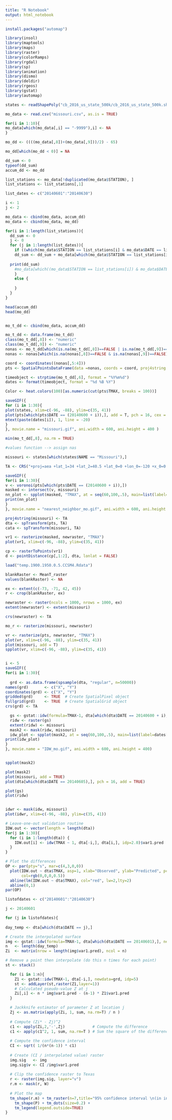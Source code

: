 ```yaml
---
title: "R Notebook"
output: html_notebook
---
```

```r
install.packages("automap")
```


```r
library(insol)
library(maptools)
library(maps)
library(raster)
library(colorRamps)
library(rgdal)
library(sp)
library(animation)
library(dismo)
library(deldir)
library(rgeos)
library(gstat)
library(automap)
```

```r
states <- readShapePoly("cb_2016_us_state_500k/cb_2016_us_state_500k.shp")
```

```r
mo_data <- read.csv("missouri.csv", as.is = TRUE)

for(i in 1:10){
mo_data[which(mo_data[,i] == "-9999"),i] <- NA
}

mo_dd <- ((((mo_data[,8])+(mo_data[,9]))/2) - 65)

mo_dd[which(mo_dd < 0)] = NA

dd_sum <- 0
typeof(dd_sum)
accum_dd <- mo_dd

list_stations <- mo_data[!duplicated(mo_data$STATION), ]
list_stations <- list_stations[,1]

list_dates <- c("20140601":"20140630")

i <- 1
j <- 2

mo_data <- cbind(mo_data, accum_dd)
mo_data <- cbind(mo_data, mo_dd)

for(i in 1:length(list_stations)){
  dd_sum <- 0
  j <- 0
  for (j in 1:length(list_dates)){
    if ((which(mo_data$STATION == list_stations[i] & mo_data$DATE == list_dates[j])) > 0 ) {
    dd_sum <- dd_sum + mo_data[which(mo_data$STATION == list_stations[i] & mo_data$DATE == list_dates[j]),]$mo_dd
    
  print(dd_sum)
    #mo_data[which((mo_data$STATION == list_stations[i]) & mo_data$DATE == list_dates[j]),]$accum_dd <- dd_sum
    }
    else {
      
    }
  }
}

head(accum_dd)
head(mo_dd)


mo_t_dd <- cbind(mo_data, accum_dd)

mo_t_dd <- data.frame(mo_t_dd)
class(mo_t_dd[,8]) <- "numeric"
class(mo_t_dd[,9]) <- "numeric"
nonas <- mo_t_dd[which(is.na(mo_t_dd[,8])==FALSE | is.na(mo_t_dd[,9])==FALSE),]
nonas <- nonas[which(is.na(nonas[,8])==FALSE & is.na(nonas[,9])==FALSE),]

coord <- coordinates((nonas[,5:4]))
pts <- SpatialPointsDataFrame(data =nonas, coords = coord, proj4string = CRS("+proj=longlat +datum=WGS84"))

timeobject <- strptime(mo_t_dd[,6], format = "%Y%m%d")
dates <- format(timeobject, format = "%d %B %Y")
```

```r
Color <- heat.colors(100)[as.numeric(cut(pts$TMAX, breaks = 100))]
```

```r
saveGIF({
for (i in 1:30){
plot(states, xlim=c(-96, -88), ylim=c(35, 41))
plot(pts[which(pts$DATE == (20140600 + i)),], add = T, pch = 16, cex = 1, col = Color)
mtext(paste(dates[i]), 1, line = -20)
}
}, movie.name = "missouri.gif", ani.width = 600, ani.height = 400 )
```

```r
min(mo_t_dd[,8], na.rm = TRUE)

#values function --> assign nas

missouri <- states[which(states$NAME == "Missouri"),]

TA <- CRS("+proj=aea +lat_1=34 +lat_2=40.5 +lat_0=0 +lon_0=-120 +x_0=0 +y_0=-4000000 +datum=NAD83 +units=m +ellps=GRS80 +towgs84=0,0,0")

saveGIF({
for(i in 1:30){
v <- voronoi(pts[which(pts$DATE == (20140600 + i)),])
masked <- intersect(v, missouri)
nn_plot <- spplot(masked, "TMAX", at = seq(60,100,.5), main=list(label=dates[i],cex=1))
print(nn_plot)
}
}, movie.name = "nearest_neighbor_mo.gif", ani.width = 600, ani.height = 400)

proj4string(missouri) <- TA
dta <- spTransform(pts, TA)
cata <- spTransform(missouri, TA)

vr1 <- rasterize(masked, newraster, "TMAX")
plot(vr1, xlim=c(-96, -88), ylim=c(35, 41))
```

```r
cp <- rasterToPoints(vr1)
d <- pointDistance(cp[,1:2], dta, lonlat = FALSE)
```

```r
load("temp.1900.1950.0.5.CCSM4.Rdata")
```

```r
blankRaster <- MeanT_raster
values(blankRaster) <- NA

ex <- extent(c(-73, -71, 42, 45))
r <- crop(blankRaster, ex)

newraster <- raster(ncols = 1000, nrows = 1000, ex)
extent(newraster) <- extent(missouri)

crs(newraster) <- TA

mo_r <- rasterize(missouri, newraster)

vr <- rasterize(pts, newraster, "TMAX")
plot(vr, xlim=c(-96, -88), ylim=c(35, 41))
plot(missouri, add = T)
spplot(vr, xlim=c(-96, -88), ylim=c(35, 41))


i <- 5
saveGIF({
for(i in 1:30){
  
  grd <- as.data.frame(spsample(dta, "regular", n=50000))
names(grd)       <- c("X", "Y")
coordinates(grd) <- c("X", "Y")
gridded(grd)     <- TRUE  # Create SpatialPixel object
fullgrid(grd)    <- TRUE  # Create SpatialGrid object
crs(grd) <- TA

  gs <- gstat::idw(formula=TMAX~1, dta[which(dta$DATE == 20140600 + i),], newdata=grd, idp=5)
  ridw <- raster(gs)
  extent(ridw) <- missouri
  mask2 <- mask(ridw, missouri)
  idw_plot <- spplot(mask2, at = seq(60,100,.5), main=list(label=dates[i],cex=1))
print(idw_plot)
}
}, movie.name = "IDW_mo.gif", ani.width = 600, ani.height = 400)


spplot(mask2)

plot(mask2)
plot(missouri, add = TRUE)
plot(dta[which(dta$DATE == 20140605),], pch = 16, add = TRUE)

plot(gs)
plot(ridw)


idwr <- mask(idw, missouri)
plot(idwr, xlim=c(-96, -88), ylim=c(35, 41))


```

```r
# Leave-one-out validation routine
IDW.out <- vector(length = length(dta))
for(j in 1:30){
  for (i in 1:length(dta)) {
    IDW.out[i] <- idw(TMAX ~ 1, dta[-i,], dta[i,], idp=2.0)$var1.pred
  }
}

# Plot the differences
OP <- par(pty="s", mar=c(4,3,0,0))
  plot(IDW.out ~ dta$TMAX, asp=1, xlab="Observed", ylab="Predicted", pch=16,
       col=rgb(0,0,0,0.5))
  abline(lm(IDW.out ~ dta$TMAX), col="red", lw=2,lty=2)
  abline(0,1)
par(OP)
```

```r
listofdates <- c("20140601":"20140630")

j <- 20140601

for (j in listofdates){
  
day_temp <- dta[which(dta$DATE == j),]

# Create the interpolated surface
img <- gstat::idw(formula=TMAX~1, dta[which(dta$DATE == 20140601),], newdata=grd, idp=5)
n   <- length(day_temp)
Zi  <- matrix(nrow = length(img$var1.pred), ncol = n)

# Remove a point then interpolate (do this n times for each point)
st <- stack()

  for (i in 1:n){
    Z1 <- gstat::idw(TMAX~1, dta[-i,], newdata=grd, idp=5)
    st <- addLayer(st,raster(Z1,layer=1))
    # Calculated pseudo-value Z at j
    Zi[,i] <- n * img$var1.pred - (n-1) * Z1$var1.pred
  }

  # Jackknife estimator of parameter Z at location j
  Zj <- as.matrix(apply(Zi, 1, sum, na.rm=T) / n )
  
  # Compute (Zi* - Zj)^2
  c1 <- apply(Zi,2,'-',Zj)            # Compute the difference
  c1 <- apply(c1^2, 1, sum, na.rm=T ) # Sum the square of the difference
  
  # Compute the confidence interval
  CI <- sqrt( 1/(n*(n-1)) * c1)
  
  # Create (CI / interpolated value) raster
  img.sig   <- img
  img.sig$v <- CI /img$var1.pred 
  
  # Clip the confidence raster to Texas
  r <- raster(img.sig, layer="v")
  r.m <- mask(r, W)
  
  # Plot the map
  tm_shape(r.m) + tm_raster(n=7,title="95% confidence interval \n(in inches)") +
    tm_shape(P) + tm_dots(size=0.2) +
    tm_legend(legend.outside=TRUE)
}
```

